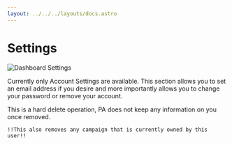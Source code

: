 ```yaml
---
layout: ../../../layouts/docs.astro
---
```




# Settings

<Image src={DashboardSettings} alt="Dashboard Settings" />

Currently only Account Settings are available.
This section allows you to set an email address if you desire and more importantly allows you to change your password or remove your account.

<Warning title="Deleting an account">
    This is a hard delete operation, PA does not keep any information on you once removed.

    !!This also removes any campaign that is currently owned by this user!!

</Warning>
